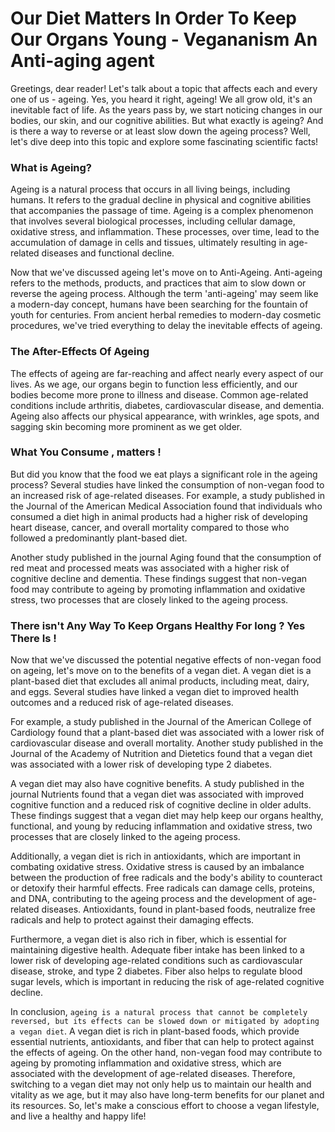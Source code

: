 # Our Diet Matters In Order To Keep Our Organs Young - Vegananism An Anti-aging agent 

Greetings, dear reader! Let's talk about a topic that affects each and every one of us - ageing. Yes, you heard it right, ageing! We all grow old, it's an inevitable fact of life. As the years pass by, we start noticing changes in our bodies, our skin, and our cognitive abilities. But what exactly is ageing? And is there a way to reverse or at least slow down the ageing process? Well, let's dive deep into this topic and explore some fascinating scientific facts!

### What is Ageing?

Ageing is a natural process that occurs in all living beings, including humans. It refers to the gradual decline in physical and cognitive abilities that accompanies the passage of time. Ageing is a complex phenomenon that involves several biological processes, including cellular damage, oxidative stress, and inflammation. These processes, over time, lead to the accumulation of damage in cells and tissues, ultimately resulting in age-related diseases and functional decline.



Now that we've discussed ageing let's move on to Anti-Ageing. Anti-ageing refers to the methods, products, and practices that aim to slow down or reverse the ageing process. Although the term 'anti-ageing' may seem like a modern-day concept, humans have been searching for the fountain of youth for centuries. From ancient herbal remedies to modern-day cosmetic procedures, we've tried everything to delay the inevitable effects of ageing.

### The After-Effects Of Ageing

The effects of ageing are far-reaching and affect nearly every aspect of our lives. As we age, our organs begin to function less efficiently, and our bodies become more prone to illness and disease. Common age-related conditions include arthritis, diabetes, cardiovascular disease, and dementia. Ageing also affects our physical appearance, with wrinkles, age spots, and sagging skin becoming more prominent as we get older.

### What You Consume , matters ! 

But did you know that the food we eat plays a significant role in the ageing process? Several studies have linked the consumption of non-vegan food to an increased risk of age-related diseases. For example, a study published in the Journal of the American Medical Association found that individuals who consumed a diet high in animal products had a higher risk of developing heart disease, cancer, and overall mortality compared to those who followed a predominantly plant-based diet.

Another study published in the journal Aging found that the consumption of red meat and processed meats was associated with a higher risk of cognitive decline and dementia. These findings suggest that non-vegan food may contribute to ageing by promoting inflammation and oxidative stress, two processes that are closely linked to the ageing process.

### There isn't Any Way To Keep Organs Healthy For long ? Yes There Is !

Now that we've discussed the potential negative effects of non-vegan food on ageing, let's move on to the benefits of a vegan diet. A vegan diet is a plant-based diet that excludes all animal products, including meat, dairy, and eggs. Several studies have linked a vegan diet to improved health outcomes and a reduced risk of age-related diseases.

For example, a study published in the Journal of the American College of Cardiology found that a plant-based diet was associated with a lower risk of cardiovascular disease and overall mortality. Another study published in the Journal of the Academy of Nutrition and Dietetics found that a vegan diet was associated with a lower risk of developing type 2 diabetes.

A vegan diet may also have cognitive benefits. A study published in the journal Nutrients found that a vegan diet was associated with improved cognitive function and a reduced risk of cognitive decline in older adults. These findings suggest that a vegan diet may help keep our organs healthy, functional, and young by reducing inflammation and oxidative stress, two processes that are closely linked to the ageing process.

Additionally, a vegan diet is rich in antioxidants, which are important in combating oxidative stress. Oxidative stress is caused by an imbalance between the production of free radicals and the body's ability to counteract or detoxify their harmful effects. Free radicals can damage cells, proteins, and DNA, contributing to the ageing process and the development of age-related diseases. Antioxidants, found in plant-based foods, neutralize free radicals and help to protect against their damaging effects.

Furthermore, a vegan diet is also rich in fiber, which is essential for maintaining digestive health. Adequate fiber intake has been linked to a lower risk of developing age-related conditions such as cardiovascular disease, stroke, and type 2 diabetes. Fiber also helps to regulate blood sugar levels, which is important in reducing the risk of age-related cognitive decline.

In conclusion, `ageing is a natural process that cannot be completely reversed, but its effects can be slowed down or mitigated by adopting a vegan diet`. A vegan diet is rich in plant-based foods, which provide essential nutrients, antioxidants, and fiber that can help to protect against the effects of ageing. On the other hand, non-vegan food may contribute to ageing by promoting inflammation and oxidative stress, which are associated with the development of age-related diseases. Therefore, switching to a vegan diet may not only help us to maintain our health and vitality as we age, but it may also have long-term benefits for our planet and its resources. So, let's make a conscious effort to choose a vegan lifestyle, and live a healthy and happy life!
